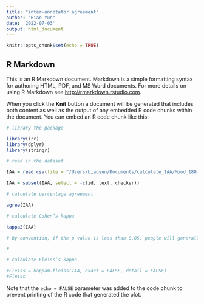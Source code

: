 ```yaml
---
title: "inter-annotator agreement"
author: "Biao Yun"
date: '2022-07-03'
output: html_document
---
```


```r
knitr::opts_chunk$set(echo = TRUE)
```

## R Markdown

This is an R Markdown document. Markdown is a simple formatting syntax for authoring HTML, PDF, and MS Word documents. For more details on using R Markdown see <http://rmarkdown.rstudio.com>.

When you click the **Knit** button a document will be generated that includes both content as well as the output of any embedded R code chunks within the document. You can embed an R code chunk like this:




```r
# library the package

library(irr)
library(dplyr)
library(stringr)


```

```r
# read in the dataset

IAA = read.csv(file = "/Users/biaoyun/Documents/calculate_IAA/Mood_180_IAA_checker.csv", sep = ",", encoding="UTF-8")


```

```r

IAA = subset(IAA, select = -c(id, text, checker))


```

```r

# calculate percentage agreement

agree(IAA)

```

```r
# calculate Cohen’s kappa

kappa2(IAA)

# By convention, if the p value is less than 0.05, people will generally believe you when you assert that the two raters agreed more than would be expected by chance. If the p value is greater than 0.05, people will generally be skeptical.

# 

```



```r
# calculate Fleiss’s kappa

#Fleiss = kappam.fleiss(IAA, exact = FALSE, detail = FALSE)
#Fleiss

```


Note that the `echo = FALSE` parameter was added to the code chunk to prevent printing of the R code that generated the plot.
